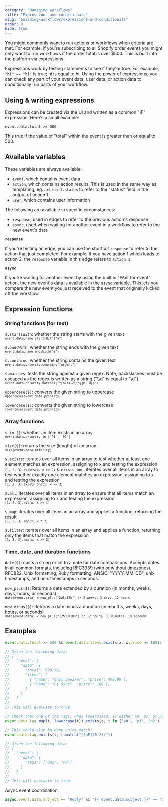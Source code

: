 ```yaml
---
category: "Managing workflows"
title: "Expressions and conditionals"
slug: "building-workflows/expressions-and-conditionals"
order: 9
hide: true
---
```


You might commonly want to run actions or workflows when criteria are met. For example, if you're
subscribing to all Shopify order events you might only want to run workflows if the order total
is over $500. This is built into the platform via expressions.

Expressions work by testing statements to see if they're true. For example, `"hi" == "hi"` is true;
hi is equal to hi. Using the power of expressions, you can check any part of your event data, user
data, or action data to conditionally run parts of your workflow.

## Using & writing expressions

Expressions can be created via the UI and written as a common "IF" expression. Here's a small
example:

`event.data.total >= 500`

This true if the value of "total" within the event is greater than or equal to 500.

## Available variables

These variables are always available:

- `event`, which contains event data
- `action`, which contains action results. This is used in the same way as templating, eg. `action.1.status` to refer to the "status" field in the output of action 1.
- `user`, which contains user information

The following are available in specific circumstances:

- `response`, used in edges to refer to the previous action's response
- `async`, used when waiting for another event in a workflow to refer to the new event's data

**`response`**

If you're testing an edge, you can use the shortcut `response` to refer to the action that just completed. For example,
if you have action 1 which leads to action 2, the `response` variable in this edge refers to `action.1`.

**`async`**

If you're waiting for another event by using the built in "Wait for event" action, the new event's
data is available in the `async` variable. This lets you compare the new event you just received
to the event that originally kicked off the workflow.

## Expression functions

### String functions (for text)

`$.startsWith`: whether the string starts with the given text <br /><small>`event.data.name.startsWith("a")`</small>

`$.endsWith`: whether the string ends with the given text <br /><small>`event.data.name.endsWith("a")`</small>

`$.contains`: whether the string contains the given text <br /><small>`event.data.priority.contains("urgent")`</small>

`$.matches`: tests the string against a given regex. Note, backslashes must be escaped as the regex is written as a string ("\\\d" is equal to "\d").<br /><small>`event.data.priority.matches("^[a-zA-Z\\d]{0,10}$")`</small>

`uppercase($)`: converts the given string to uppercase <br /><small>`uppercase(event.data.priority)`</small>

`lowercase($)`: converts the given string to lowercase <br /><small>`lowercase(event.data.priority)`</small>

### Array functions

`$ in []`: whether an item exists in an array <br /><small>`event.data.priority in ['P1', 'P2']`</small>

`size($)`: returns the size (length) of an array<br /><small>`size(event.data.priority)`</small>

`$.exists`: iterates over all items in an array to test whether at least one element matches an expression, assigning to x and testing the expression<br /><small>`[1, 2, 3].exists(x, x >= 2)`</small>
`$.exists_one`: iterates over all items in an array to test whether exactly one element matches an expression, assigning to x and testing the expression<br /><small>`[1, 2, 3].exists_one(x, x == 3)`</small>

`$.all`: iterates over all items in an array to ensure that all items match an expression, assigning to x and testing the expression<br /><small>`[1, 2, 3].all(x, x >= 1)`</small>

`$.map`: iterates over all items in an array and applies a function, returning the result<br /><small>`[1, 2, 3].map(x, x * 2)`</small>

`$.filter`: iterates over all items in an array and applies a function, returning only the items that match the expression<br /><small>`[1, 2, 3].map(x, x >= 2)`</small>

### Time, date, and duration functions

`date($)`: casts a string or int to a date for date comparisons. Accepts dates in all common formats, including RFC3339 (with or without timezones), RFC822, Unix formatting, Ruby formatting, ANSIC, "YYYY-MM-DD", unix timestamps, and unix timestamps in seconds.

`now_plus($)`: Returns a date extended by a duration (in months, weeks, days, hours, or seconds)<br /><small>`date(event.data) < now_plus("2w3d12h") // 2 weeks, 3 days, 12 hours`</small>

`now_minus($)`: Returns a date minus a duration (in months, weeks, days, hours, or seconds)<br /><small>`date(event.data) < now_plus("12h30m10s") // 12 hours, 30 minutes, 10 seconds`</small>

## Examples

```js
event.data.total >= 500 && event.data.items.exists(x, x.price >= 100);

// Given the following data:
// {
//   "event": {
//     "data": {
//       "total": 598.99,
//       "items": [
//         { "name": "Onyx Speaker", "price": 498.99 },
//         { "name": "Pi Sync", "price": 100 },
//       ]
//     }
//   }
//
// This will evaluate to true
```

```js
// Check that one of the tags, when lowercased, is either p0, p1, or p2
event.data.tag.map(t, lowercase(t)).exists(t, t in ['p0', 'p1', 'p2')

// This could also be done using match:
event.data.tag.exists(t, t.match("/[pP][0-2]/"))

// Given the following data:
// {
//   "event": {
//     "data": {
//       "tags": ["Bug", "P0"],
//     }
//   }
//
// This will evaluate to true
```

Async event coordination:

```js
async.event.data.subject == "Reply" && "{{ event.data.subject }}" == "Sent:";
```
